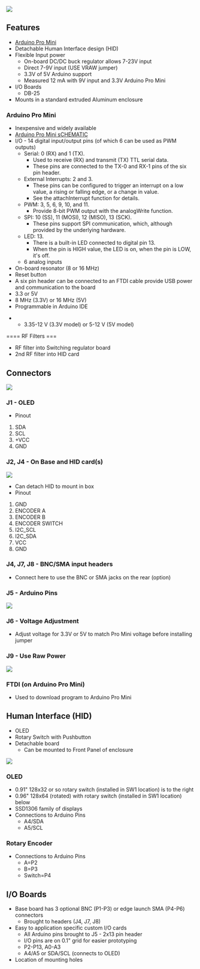 <img src="http://land-boards.com/blwiki/images/f/f9/ArduinoInABox-P18170_720px.jpg"></img>

== Features ==

* [https://www.arduino.cc/en/pmwiki.php?n=Main/ArduinoBoardProMini Arduino Pro Mini]
* Detachable Human Interface design (HID)
* Flexible Input power
** On-board DC/DC buck regulator allows 7-23V input
** Direct 7-9V input (USE VRAW jumper)
** 3.3V of 5V Arduino support
** Measured 12 mA with 9V input and 3.3V Arduino Pro Mini
* I/O Boards
** DB-25
* Mounts in a standard extruded Aluminum enclosure

=== Arduino Pro Mini ===

* Inexpensive and widely available
* [https://www.arduino.cc/en/uploads/Main/Arduino-Pro-Mini-schematic.pdf Arduino Pro Mini sCHEMATIC]
* I/O - 14 digital input/output pins (of which 6 can be used as PWM outputs)
** Serial: 0 (RX) and 1 (TX).
*** Used to receive (RX) and transmit (TX) TTL serial data.
*** These pins are connected to the TX-0 and RX-1 pins of the six pin header.
** External Interrupts: 2 and 3. 
*** These pins can be configured to trigger an interrupt on a low value, a rising or falling edge, or a change in value. 
*** See the attachInterrupt function for details.
** PWM: 3, 5, 6, 9, 10, and 11. 
*** Provide 8-bit PWM output with the analogWrite function.
** SPI: 10 (SS), 11 (MOSI), 12 (MISO), 13 (SCK). 
*** These pins support SPI communication, which, although provided by the underlying hardware.
** LED: 13.
*** There is a built-in LED connected to digital pin 13.
*** When the pin is HIGH value, the LED is on, when the pin is LOW, it's off.
** 6 analog inputs
* On-board resonator (8 or 16 MHz)
* Reset button
* A six pin header can be connected to an FTDI cable provide USB power and communication to the board
* 3.3 or 5V
* 8 MHz (3.3V) or 16 MHz (5V)
* Programmable in Arduino IDE

** 3.35-12 V (3.3V model) or 5-12 V (5V model)

==== RF Filters ===

* RF filter into Switching regulator board
* 2nd RF filter into HID card

== Connectors ==

<img src="http://land-boards.com/blwiki/images/1/10/ArduinoInABox_CAD_X1.png"></img>

=== J1 - OLED ===

* Pinout

# SDA
# SCL
# +VCC
# GND

=== J2, J4 - On Base and HID card(s) ===

<img src="http://land-boards.com/blwiki/images/a/a3/ARB_J2.PNG"></img>

* Can detach HID to mount in box
* Pinout

# GND
# ENCODER A
# ENCODER B
# ENCODER SWITCH
# I2C_SCL
# I2C_SDA
# VCC
# GND

=== J4, J7, J8 - BNC/SMA input headers ===

* Connect here to use the BNC or SMA jacks on the rear (option)

=== J5 - Arduino Pins ===

<img src="http://land-boards.com/blwiki/images/7/70/ARB_J5.PNG"></img>

=== J6 - Voltage Adjustment ===

* Adjust voltage for 3.3V or 5V to match Pro Mini voltage before installing jumper

=== J9 - Use Raw Power ===

<img src="http://land-boards.com/blwiki/images/2/24/AIB_J9.PNG"></img>

=== FTDI (on Arduino Pro Mini) ===

* Used to download program to Arduino Pro Mini

== Human Interface (HID) ==

* OLED
* Rotary Switch with Pushbutton
* Detachable board
** Can be mounted to Front Panel of enclosure

<IMG SRC="http://land-boards.com/blwiki/images/b/bc/HID_Connect.PNG"></IMG>

=== OLED ===

* 0.91" 128x32 or so rotary switch (installed in SW1 location) is to the right
* 0.96" 128x64 (rotated) with rotary switch (installed in SW1 location) below
* SSD1306 family of displays
* Connections to Arduino Pins
** A4/SDA
** A5/SCL

=== Rotary Encoder ===

* Connections to Arduino Pins
** A=P2
** B=P3
** Switch=P4

== I/O Boards ==

* Base board has 3 optional BNC (P1-P3) or edge launch SMA (P4-P6) connectors
** Brought to headers (J4, J7, J8)
* Easy to application specific custom I/O cards
** All Arduino pins brought to J5 - 2x13 pin header
** I/O pins are on 0.1" grid for easier prototyping
** P2-P13, A0-A3
** A4/A5 or SDA/SCL (connects to OLED)
* Location of mounting holes
